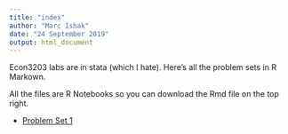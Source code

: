 ---
title: "index"
author: "Marc Ishak"
date: "24 September 2019"
output: html_document
---

Econ3203 labs are in stata (which I hate). Here's all the problem sets in R Markown.

All the files are R Notebooks so you can download the Rmd file on the top right.



* [Problem Set 1](pset1/index.html)